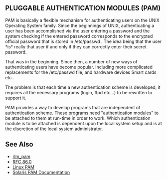 ==PLUGGABLE AUTHENTICATION MODULES (PAM)==
PAM is basically a flexible mechanism for authenticating users on the UNIX Operating System family. Since the beginnings of UNIX, authenticating a user has been accomplished via the user entering a password and the system checking if the entered password corresponds to the encrypted official password that is stored in /etc/passwd . The idea being that the user *is* really that user if and only if they can correctly enter their secret password.

That was in the beginning. Since then, a number of new ways of authenticating users have become popular. Including more complicated replacements for the /etc/passwd file, and hardware devices Smart cards etc.. 

The problem is that each time a new authentication scheme is developed, it requires all the necessary programs (login, ftpd etc...) to be rewritten to support it. 

PAM provides a way to develop programs that are independent of authentication scheme. These programs need "authentication modules" to be attached to them at run-time in order to work. Which authentication module is to be attached is dependent upon the local system setup and is at the discretion of the local system administrator.

==See Also==
* [[rlm_pam]]
* [http://www.opengroup.org/tech/rfc/rfc86.0.html RFC 86.0 ]
* [http://www.kernel.org/pub/linux/libs/pam/ Linux PAM]
* [http://www.sun.com/software/solaris/pam/ Solaris PAM Documentation]